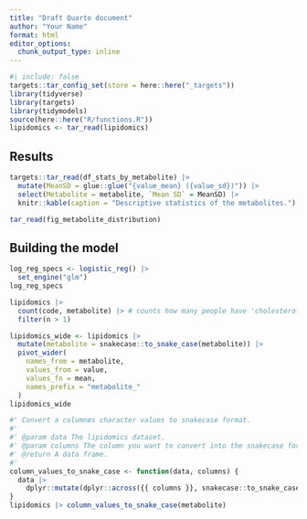 ```yaml
---
title: "Draft Quarto document"
author: "Your Name"
format: html
editor_options: 
  chunk_output_type: inline
---
```


```r
#| include: false
targets::tar_config_set(store = here::here("_targets"))
library(tidyverse)
library(targets)
library(tidymodels)
source(here::here("R/functions.R"))
lipidomics <- tar_read(lipidomics)
```

## Results

```r
targets::tar_read(df_stats_by_metabolite) |>
  mutate(MeanSD = glue::glue("{value_mean} ({value_sd})")) |>
  select(Metabolite = metabolite, `Mean SD` = MeanSD) |>
  knitr::kable(caption = "Descriptive statistics of the metabolites.")
```

```r
tar_read(fig_metabolite_distribution)
```

## Building the model

```r
log_reg_specs <- logistic_reg() |>
  set_engine("glm")
log_reg_specs
```

```r
lipidomics |>
  count(code, metabolite) |> # counts how many people have 'cholesterol' showing up more than once
  filter(n > 1)
```

```r
lipidomics_wide <- lipidomics |>
  mutate(metabolite = snakecase::to_snake_case(metabolite)) |>
  pivot_wider(
    names_from = metabolite,
    values_from = value,
    values_fn = mean,
    names_prefix = "metabolite_"
  )
lipidomics_wide
```

```r
#' Convert a columnøs character values to snakecase format.
#'
#' @param data The lipidomics dataset.
#' @param columns The column you want to convert into the snakecase format.
#' @return A data frame.
#'
column_values_to_snake_case <- function(data, columns) {
  data |>
    dplyr::mutate(dplyr::across({{ columns }}, snakecase::to_snake_case))
}
lipidomics |> column_values_to_snake_case(metabolite)
```
